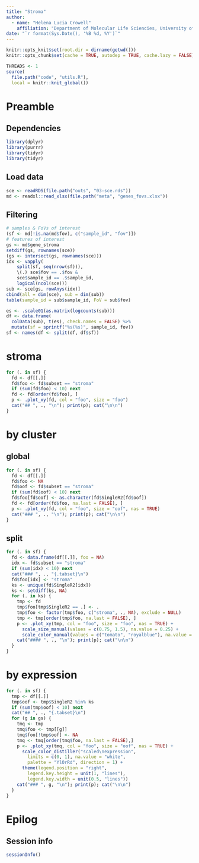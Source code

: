 ```yaml
---
title: "Stroma"
author: 
  - name: "Helena Lucia Crowell"
    affiliation: "Department of Molecular Life Sciencies, University of Zurich, Zurich, Switzerland"
date: "`r format(Sys.Date(), '%B %d, %Y')`"
---
```


```r
knitr::opts_knit$set(root.dir = dirname(getwd()))
knitr::opts_chunk$set(cache = TRUE, autodep = TRUE, cache.lazy = FALSE)
```

```r
THREADS <- 1
source(
  file.path("code", "utils.R"), 
  local = knitr::knit_global())
```

# Preamble

## Dependencies

```r
library(dplyr)
library(purrr)
library(tidyr)
library(tidyr)
```

## Load data

```r
sce <- readRDS(file.path("outs", "03-sce.rds"))
md <- readxl::read_xlsx(file.path("meta", "genes_fovs.xlsx"))
```

## Filtering

```r
# samples & FoVs of interest
(sf <- md[!is.na(md$fov), c("sample_id", "fov")])
# features of interest
gs <- md$gene_stroma
setdiff(gs, rownames(sce)) 
(gs <- intersect(gs, rownames(sce)))
idx <- vapply(
    split(sf, seq(nrow(sf))), 
    \(.) sce$fov == .$fov & 
    sce$sample_id == .$sample_id,
    logical(ncol(sce)))
sub <- sce[gs, rowAnys(idx)]
cbind(all = dim(sce), sub = dim(sub))
table(sample_id = sub$sample_id, FoV = sub$fov)
```

```r
es <- .scale01(as.matrix(logcounts(sub)))
df <- data.frame(
  colData(sub), t(es), check.names = FALSE) %>% 
  mutate(sf = sprintf("%s(%s)", sample_id, fov))
sf <- names(df <- split(df, df$sf))
```

# stroma {.tabset}

```r
for (. in sf) {
  fd <- df[[.]]
  fd$foo <- fd$subset == "stroma"
  if (sum(fd$foo) < 10) next
  fd <- fd[order(fd$foo), ]
  p <- .plot_xy(fd, col = "foo", size = "foo")
  cat("## ", ., "\n"); print(p); cat("\n\n")
}
```

# by cluster

## global {.tabset}

```r
for (. in sf) {
  fd <- df[[.]]
  fd$foo <- NA
  fd$oof <- fd$subset == "stroma"
  if (sum(fd$oof) < 10) next
  fd$foo[fd$oof] <- as.character(fd$SingleR2[fd$oof])
  fd <- fd[order(fd$foo, na.last = FALSE), ]
  p <- .plot_xy(fd, col = "foo", size = "oof", nas = TRUE)
  cat("### ", ., "\n"); print(p); cat("\n\n")
}
```

## split {.tabset}

```r
for (. in sf) {
  fd <- data.frame(df[[.]], foo = NA)
  idx <- fd$subset == "stroma"
  if (sum(idx) < 10) next
  cat("### ", ., "{.tabset}\n")
  fd$foo[idx] <- "stroma"
  ks <- unique(fd$SingleR2[idx])
  ks <- setdiff(ks, NA)
  for (. in ks) {
    tmp <- fd
    tmp$foo[tmp$SingleR2 == .] <- .
    tmp$foo <- factor(tmp$foo, c("stroma", ., NA), exclude = NULL)
    tmp <- tmp[order(tmp$foo, na.last = FALSE), ]
    p <- .plot_xy(tmp, col = "foo", size = "foo", nas = TRUE) +
      scale_size_manual(values = c(0.75, 1.5), na.value = 0.25) +
      scale_color_manual(values = c("tomato", "royalblue"), na.value = "white")
    cat("#### ", ., "\n"); print(p); cat("\n\n")
  }
}
```

# by expression {.tabset}

```r
for (. in sf) {
  tmp <- df[[.]]
  tmp$oof <- tmp$SingleR2 %in% ks
  if (sum(tmp$oof) < 10) next
  cat("## ", ., "{.tabset}\n")
  for (g in gs) {
    tmq <- tmp
    tmq$foo <- tmp[[g]]
    tmq$foo[!tmp$oof] <- NA
    tmq <- tmq[order(tmq$foo, na.last = FALSE),]
    p <- .plot_xy(tmq, col = "foo", size = "oof", nas = TRUE) +
      scale_color_distiller("scaled\nexpression", 
        limits = c(0, 1), na.value = "white",
        palette = "YlOrRd", direction = 1) +
      theme(legend.position = "right",   
        legend.key.height = unit(1, "lines"),
        legend.key.width = unit(0.5, "lines"))
    cat("### ", g, "\n"); print(p); cat("\n\n")
  }
}
```

# Epilog

## Session info

```r
sessionInfo()
```

